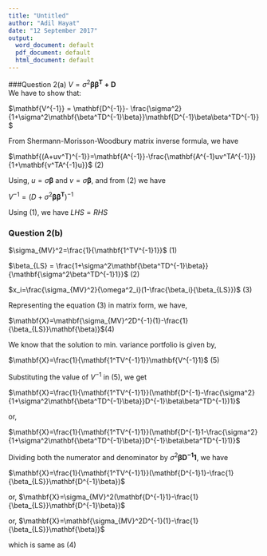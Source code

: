 ```yaml
---
title: "Untitled"
author: "Adil Hayat"
date: "12 September 2017"
output:
  word_document: default
  pdf_document: default
  html_document: default
---
```


###Question 2(a)
$V=\sigma^2\mathbf{\beta\beta^T+D}$             
We have to show that:

$\mathbf{V^{-1}} = \mathbf{D^{-1}}- \frac{\sigma^2}{1+\sigma^2\mathbf{\beta^TD^{-1}\beta}}\mathbf{D^{-1}\beta\beta^TD^{-1}}$

From Shermann-Morisson-Woodbury matrix inverse formula, we have

$\mathbf{(A+uv^T)^{-1}}=\mathbf{A^{-1}}-\frac{\mathbf{A^{-1}uv^TA^{-1}}}{1+\mathbf{v^TA^{-1}u}}$  (2)

Using, $u=\sigma\mathbf{\beta}$ and $v=\sigma\mathbf{\beta}$, and from (2) we have 

$V^{-1}=(D+\sigma^2\mathbf{\beta\beta^T})^{-1}$

Using (1), we have $LHS= RHS$               

### Question 2(b)
$\sigma_{MV}^2=\frac{1}{\mathbf{1^TV^{-1}1}}$ (1)

$\beta_{LS} = \frac{1+\sigma^2\mathbf{\beta^TD^{-1}\beta}}{\mathbf{\sigma^2\beta^TD^{-1}1}}$  (2)

$x_i=\frac{\sigma_{MV}^2}{\omega^2_i}(1-\frac{\beta_i}{\beta_{LS}})$  (3)

Representing the equation (3) in matrix form, we have,

$\mathbf{X}=\mathbf{\sigma_{MV}^2D^{-1}(1}-\frac{1}{\beta_{LS}}\mathbf{\beta)}$(4)
              
We know that the solution to min. variance portfolio is given by,

$\mathbf{X}=\frac{1}{\mathbf{1^TV^{-1}1}}\mathbf{V^{-1}1}$  (5)

Substituting the value of $V^{-1}$ in (5), we get

$\mathbf{X}=\frac{1}{\mathbf{1^TV^{-1}1}}(\mathbf{D^{-1}-\frac{\sigma^2}{1+\sigma^2\mathbf{\beta^TD^{-1}\beta}}D^{-1}\beta\beta^TD^{-1})1}$

or, 

$\mathbf{X}=\frac{1}{\mathbf{1^TV^{-1}1}}(\mathbf{D^{-1}1-\frac{\sigma^2}{1+\sigma^2\mathbf{\beta^TD^{-1}\beta}}D^{-1}\beta\beta^TD^{-1}1)}$

Dividing both the numerator and denominator by $\sigma^2\mathbf{\beta D^{-1}1}$, we have

$\mathbf{X}=\frac{1}{\mathbf{1^TV^{-1}1}}(\mathbf{D^{-1}1}-\frac{1}{\beta_{LS}}\mathbf{D^{-1}\beta})$

or, 
$\mathbf{X}=\sigma_{MV}^2(\mathbf{D^{-1}1}-\frac{1}{\beta_{LS}}\mathbf{D^{-1}\beta})$

or, 
$\mathbf{X}=\mathbf{\sigma_{MV}^2D^{-1}(1}-\frac{1}{\beta_{LS}}\mathbf{\beta)}$
  
which is same as (4)  

